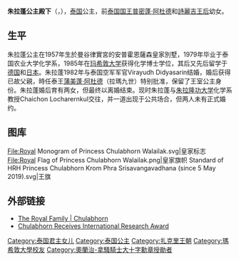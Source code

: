 {{Infobox royalty 
|name           = 朱拉蓬公主
|title          = 
|image          = Princess_Chulabhorn_2010-12-7_cropped2.jpg
|caption        = 
|reign          = 
|coronation     = 
|predecessor    = 
|suc-type       = 
|heir           = 
|consort        = 
|issue          = {{link-en|Princess Siribhachudhabhorn|Siribhachudabhorn}}<br/>{{link-en|Princess Adityadhornkitikhun|Aditayadornkitikhun}}
|royal house    = [[卻克裡王朝|卻克裡王朝]]
|father         = [[拉玛九世|普密蓬（拉瑪九世）]]
|mother         = [[诗丽吉|詩麗吉王后]]
|birth_date   = {{birth date and age|1957|7|4}}
|birth_place  = {{THA}}[[曼谷|曼谷]]律實宮安普霍恩薩森皇家別墅
|alma_mater = 
}}
{{泰国王室}}

'''朱拉蓬公主殿下'''（{{lang-th|สมเด็จพระเจ้าน้องนางเธอ เจ้าฟ้าจุฬาภรณวลัยลักษณ์ อัครราชกุมารี กรมพระศรีสวางควัฒน วรขัตติยราชนารี}}，{{bd|1957年|7月4日|||C}}），[[泰国|泰国]]公主，前[[泰国国王|泰国国王]][[普密蓬·阿杜德|普密蓬·阿杜德]]和[[诗丽吉|詩麗吉王后]]幼女。

== 生平 ==
朱拉蓬公主在1957年生於曼谷律實宮的安普霍恩薩森皇家別墅，1979年毕业于泰国农业大学化学系，1985年在[[玛希敦大学|玛希敦大学]]获得化学博士学位，其后又先后留学于[[德国|德国]]和[[日本|日本]]。朱拉蓬1982年与泰国空军军官Virayudh Didyasarin结婚，婚后获得已故父親，時任泰王[[蒲美蓬·阿杜德|蒲美蓬·阿杜德]]（拉瑪九世）特别批准，保留了王室公主身份。朱拉蓬婚后育有两女，但最终以离婚结束。现时朱拉蓬与[[朱拉隆功大学|朱拉隆功大学]]化学系教授Chaichon Locharernkul交往，并一道出现于公共场合，但两人未有正式婚约。

== 图库 ==
<Gallery>
File:Royal Monogram of Princess Chulabhorn Walailak.svg|皇家标志
File:Royal Flag of Princess Chulabhorn Walailak.png|皇家旗帜
Standard of HRH Princess Chulabhorn Krom Phra Srisavangavadhana (since 5 May 2019).svg|王旗
</Gallery>

== 外部链接 ==
{{Commonscat|Chulabhorn Walailak}}
* [https://web.archive.org/web/20050303011506/http://www.thaimain.org/eng/monarchy/chula.html The Royal Family | Chulabhorn]
* [https://web.archive.org/web/20050407130220/http://www2.mahidol.ac.th/spectrum/page6a_vol9_no2.htm Chulabhorn Receives International Research Award]

{{Authority control}}
{{DEFAULTSORT:Chulabhorn}}
[[Category:泰国君主女儿|Category:泰国君主女儿]]
[[Category:泰国公主|Category:泰国公主]]
[[Category:扎克里王朝|Category:扎克里王朝]]
[[Category:瑪希敦大學校友|Category:瑪希敦大學校友]]
[[Category:奧蘭治-拿騷騎士大十字勳章授勛者|Category:奧蘭治-拿騷騎士大十字勳章授勛者]]
